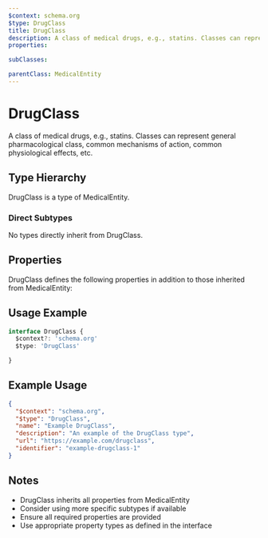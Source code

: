 ```yaml
---
$context: schema.org
$type: DrugClass
title: DrugClass
description: A class of medical drugs, e.g., statins. Classes can represent general pharmacological class, common mechanisms of action, common physiological effects, etc.
properties:

subClasses:

parentClass: MedicalEntity
---
```


# DrugClass

A class of medical drugs, e.g., statins. Classes can represent general pharmacological class, common mechanisms of action, common physiological effects, etc.

## Type Hierarchy

DrugClass is a type of MedicalEntity.

### Direct Subtypes

No types directly inherit from DrugClass.

## Properties

DrugClass defines the following properties in addition to those inherited from MedicalEntity:



## Usage Example

```typescript
interface DrugClass {
  $context?: 'schema.org'
  $type: 'DrugClass'

}
```

## Example Usage

```json
{
  "$context": "schema.org",
  "$type": "DrugClass",
  "name": "Example DrugClass",
  "description": "An example of the DrugClass type",
  "url": "https://example.com/drugclass",
  "identifier": "example-drugclass-1"
}
```

## Notes

- DrugClass inherits all properties from MedicalEntity
- Consider using more specific subtypes if available
- Ensure all required properties are provided
- Use appropriate property types as defined in the interface
